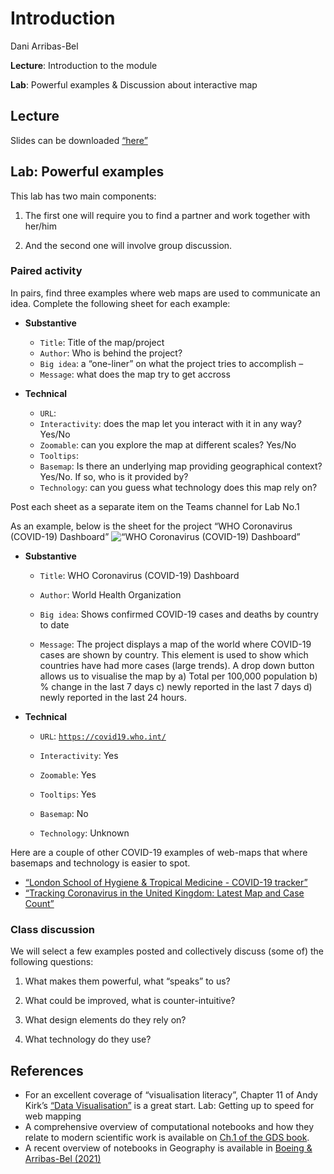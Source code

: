 # Introduction

Dani Arribas-Bel

**Lecture**: Introduction to the module

**Lab**: Powerful examples & Discussion about interactive map

## Lecture
Slides can be downloaded
["here"](/html/introduction_slides.html)
 
## Lab: Powerful examples

This lab has two main components:

1.  The first one will require you to find a partner and work together with her/him

2.  And the second one will involve group discussion.

### Paired activity

In pairs, find three examples where web maps are used to communicate an idea. Complete the following sheet for each example:

-   **Substantive**

    -   `Title`: Title of the map/project
    -   `Author`: Who is behind the project?
    -   `Big idea`: a "one-liner" on what the project tries to accomplish --
    -   `Message`: what does the map try to get accross

-   **Technical**

    -   `URL`:
    -   `Interactivity`: does the map let you interact with it in any way? Yes/No
    -   `Zoomable`: can you explore the map at different scales? Yes/No
    -   `Tooltips`:
    -   `Basemap`: Is there an underlying map providing geographical context? Yes/No. If so, who is it provided by?
    -   `Technology`: can you guess what technology does this map rely on?

Post each sheet as a separate item on the Teams channel for Lab No.1

As an example, below is the sheet for the project "WHO Coronavirus (COVID-19) Dashboard" !["WHO Coronavirus (COVID-19) Dashboard"](./img/who_covid.png)

-   **Substantive**

    -   `Title`: WHO Coronavirus (COVID-19) Dashboard

    -   `Author`: World Health Organization

    -   `Big idea`: Shows confirmed COVID-19 cases and deaths by country to date

    -   `Message`: The project displays a map of the world where COVID-19 cases are shown by country. This element is used to show which countries have had more cases (large trends). A drop down button allows us to visualise the map by a) Total per 100,000 population b) % change in the last 7 days c) newly reported in the last 7 days d) newly reported in the last 24 hours.

-   **Technical**

    -   `URL`: [`https://covid19.who.int/`](https://covid19.who.int/)

    -   `Interactivity`: Yes

    -   `Zoomable`: Yes

    -   `Tooltips`: Yes

    -   `Basemap`: No

    -   `Technology`: Unknown

Here are a couple of other COVID-19 examples of web-maps that where basemaps and technology is easier to spot.

-   ["London School of Hygiene & Tropical Medicine - COVID-19 tracker"](https://vac-lshtm.shinyapps.io/ncov_tracker/?_ga=2.246644480.501918083.1674819300-1251881958.1674819300)
-   ["Tracking Coronavirus in the United Kingdom: Latest Map and Case Count"](https://www.nytimes.com/interactive/2021/world/united-kingdom-covid-cases.html)

### Class discussion

We will select a few examples posted and collectively discuss (some of) the following questions:

1.  What makes them powerful, what "speaks" to us?

2.  What could be improved, what is counter-intuitive?

3.  What design elements do they rely on?

4.  What technology do they use?

## References

-   For an excellent coverage of "visualisation literacy", Chapter 11 of Andy Kirk's ["Data Visualisation"](https://www.visualisingdata.com/book/) is a great start. Lab: Getting up to speed for web mapping
-   A comprehensive overview of computational notebooks and how they relate to modern scientific work is available on [Ch.1 of the GDS book](https://geographicdata.science/book/notebooks/01_geo_thinking.html).
-   A recent overview of notebooks in Geography is available in [Boeing & Arribas-Bel (2021)](https://gistbok.ucgis.org/bok-topics/gis-and-computational-notebooks)
